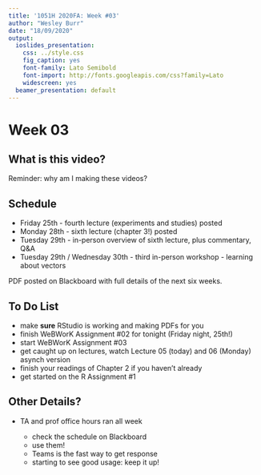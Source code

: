 ```yaml
---
title: '1051H 2020FA: Week #03'
author: "Wesley Burr"
date: "18/09/2020"
output:
  ioslides_presentation:
    css: ../style.css
    fig_caption: yes
    font-family: Lato Semibold
    font-import: http://fonts.googleapis.com/css?family=Lato
    widescreen: yes
  beamer_presentation: default
---
```


# Week 03

## What is this video?

Reminder: why am I making these videos? 

## Schedule

* Friday 25th - fourth lecture (experiments and studies) posted
* Monday 28th - sixth lecture (chapter 3!) posted
* Tuesday 29th - in-person overview of sixth lecture, plus commentary, Q&A
* Tuesday 29th / Wednesday 30th - third in-person workshop - learning about vectors

PDF posted on Blackboard with full details of the next six weeks.

## To Do List

* make **sure** RStudio is working and making PDFs for you
* finish WeBWorK Assignment #02 for tonight (Friday night, 25th!)
* start WeBWorK Assignment #03
* get caught up on lectures, watch Lecture 05 (today) and 06 (Monday) asynch version
* finish your readings of Chapter 2 if you haven't already
* get started on the R Assignment #1

## Other Details?

* TA and prof office hours ran all week
    
    - check the schedule on Blackboard
    - use them!
    - Teams is the fast way to get response
    - starting to see good usage: keep it up!
